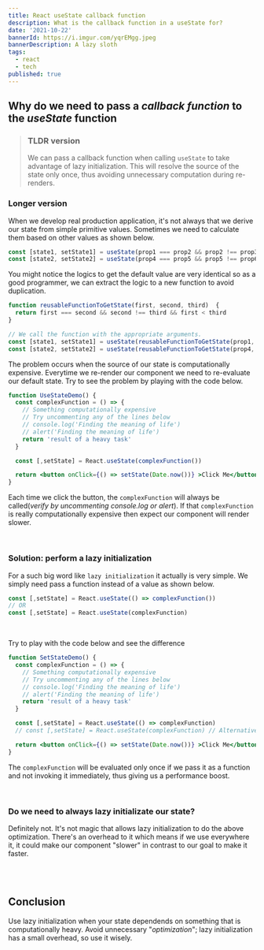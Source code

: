 ```yaml
---
title: React useState callback function
description: What is the callback function in a useState for?
date: '2021-10-22'
bannerId: https://i.imgur.com/yqrEMgg.jpeg
bannerDescription: A lazy sloth
tags:
  - react
  - tech
published: true
---
```


## Why do we need to pass a _callback function_ to the _useState_ function

>### TLDR version
> We can pass a callback function when calling `useState` to take advantage of lazy initialization.
> This will resolve the source of the state only once, thus avoiding unnecessary computation during re-renders.


### Longer version

When we develop real production application, it's not always that we derive our state from simple primitive values.
Sometimes we need to calculate them based on other values as shown below.

```jsx
const [state1, setState1] = useState(prop1 === prop2 && prop2 !== prop3 && prop1 < prop3)
const [state2, setState2] = useState(prop4 === prop5 && prop5 !== prop6 && prop4 < prop6)
```

You might notice the logics to get the default value are very identical so as a good programmer,
we can extract the logic to a new function to avoid duplication.
```jsx
function reusableFunctionToGetState(first, second, third)  {
  return first === second && second !== third && first < third
}

// We call the function with the appropriate arguments. 
const [state1, setState1] = useState(reusableFunctionToGetState(prop1, prop2, prop3));
const [state2, setState2] = useState(reusableFunctionToGetState(prop4, prop5, prop6));
```

The problem occurs when the source of our state is computationally expensive.
Everytime we re-render our component we need to re-evaluate our default state.
Try to see the problem by playing with the code below.

```jsx live
function UseStateDemo() {
  const complexFunction = () => {
    // Something computationally expensive
    // Try uncommenting any of the lines below
    // console.log('Finding the meaning of life')
    // alert('Finding the meaning of life')
    return 'result of a heavy task'
  }

  const [,setState] = React.useState(complexFunction())

  return <button onClick={() => setState(Date.now())} >Click Me</button>
}
```

Each time we click the button, the `complexFunction` will always be called(_verify by uncommenting console.log or alert_).
If that `complexFunction` is really computationally expensive then expect our component will render slower.

<br />

### Solution: perform a lazy initialization

For a such big word like `lazy initialization` it actually is very simple.
We simply need pass a function instead of a value as shown below.
```jsx
const [,setState] = React.useState(() => complexFunction())
// OR
const [,setState] = React.useState(complexFunction)
```

<br />

Try to play with the code below and see the difference
```jsx live
function SetStateDemo() {
  const complexFunction = () => {
    // Something computationally expensive
    // Try uncommenting any of the lines below
    // console.log('Finding the meaning of life')
    // alert('Finding the meaning of life')
    return 'result of a heavy task'
  }

  const [,setState] = React.useState(() => complexFunction)
  // const [,setState] = React.useState(complexFunction) // Alternatively

  return <button onClick={() => setState(Date.now())} >Click Me</button>
}
```

The `complexFunction` will be evaluated only once if we pass it as a function
and not invoking it immediately, thus giving us a performance boost.

<br />

### Do we need to always lazy initializate our state?
Definitely not. It's not magic that allows lazy initialization to do the above optimization.
There's an overhead to it which means if we use everywhere it,
it could make our component "slower" in contrast to our goal to make it faster.

<br />
<br />

## Conclusion
Use lazy initialization when your state dependends on something that is computationally heavy.
Avoid unnecessary "_optimization_"; lazy initialization has a small overhead, so use it wisely.
